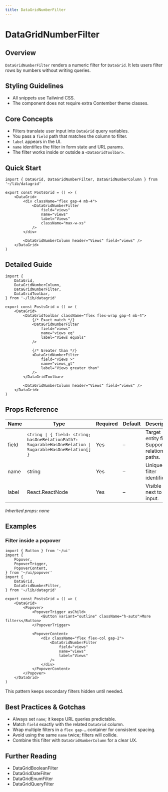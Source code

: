 ```yaml
---
title: DataGridNumberFilter
---
```


<!-- Edited by human: false -->
<!-- Examples count: 2 -->
<!-- Source examples: 1 -->
<!-- Playground examples: 1 -->
<!-- External examples: 0 -->
<!-- Import examples: 5 -->

# DataGridNumberFilter

## Overview
`DataGridNumberFilter` renders a numeric filter for `DataGrid`.
It lets users filter rows by numbers without writing queries.

## Styling Guidelines
* All snippets use Tailwind CSS.
* The component does not require extra Contember theme classes.

## Core Concepts
* Filters translate user input into `DataGrid` query variables.
* You pass a `field` path that matches the column to filter.
* `label` appears in the UI.
* `name` identifies the filter in form state and URL params.
* The filter works inside or outside a `<DataGridToolbar>`.

## Quick Start
```tsx
import { DataGrid, DataGridNumberFilter, DataGridNumberColumn } from '~/lib/datagrid'

export const PostsGrid = () => (
	<DataGrid>
		<div className="flex gap-4 mb-4">
			<DataGridNumberFilter
				field="views"
				name="views"
				label="Views"
				className="max-w-xs"
			/>
		</div>

		<DataGridNumberColumn header="Views" field="views" />
	</DataGrid>
)
```

## Detailed Guide
```tsx
import {
	DataGrid,
	DataGridNumberColumn,
	DataGridNumberFilter,
	DataGridToolbar,
} from '~/lib/datagrid'

export const PostsGrid = () => (
	<DataGrid>
		<DataGridToolbar className="flex flex-wrap gap-4 mb-4">
			{/* Exact match */}
			<DataGridNumberFilter
				field="views"
				name="views_eq"
				label="Views equals"
			/>

			{/* Greater than */}
			<DataGridNumberFilter
				field="views >"
				name="views_gt"
				label="Views greater than"
			/>
		</DataGridToolbar>

		<DataGridNumberColumn header="Views" field="views" />
	</DataGrid>
)
```

## Props Reference
| Name | Type | Required | Default | Description |
| ---- | ---- | -------- | ------- | ----------- |
| field | `string \| { field: string; hasOneRelationPath?: SugarableHasOneRelation \| SugarableHasOneRelation[] }` | Yes | – | Target entity field. Supports relation paths. |
| name | string | Yes | – | Unique filter identifier. |
| label | React.ReactNode | Yes | – | Visible label next to the input. |

_Inherited props: none_

## Examples
### Filter inside a popover
```tsx
import { Button } from '~/ui'
import {
	Popover,
	PopoverTrigger,
	PopoverContent,
} from '~/ui/popover'
import {
	DataGrid,
	DataGridNumberFilter,
} from '~/lib/datagrid'

export const PostsGrid = () => (
	<DataGrid>
		<Popover>
			<PopoverTrigger asChild>
				<Button variant="outline" className="h-auto">More filters</Button>
			</PopoverTrigger>

			<PopoverContent>
				<div className="flex flex-col gap-2">
					<DataGridNumberFilter
						field="views"
						name="views"
						label="Views"
					/>
				</div>
			</PopoverContent>
		</Popover>
	</DataGrid>
)
```
This pattern keeps secondary filters hidden until needed.

## Best Practices & Gotchas
* Always set `name`; it keeps URL queries predictable.
* Match `field` exactly with the related `DataGrid` column.
* Wrap multiple filters in a `flex gap-…` container for consistent spacing.
* Avoid using the same `name` twice; filters will collide.
* Combine this filter with `DataGridNumberColumn` for a clear UX.

## Further Reading
* DataGridBooleanFilter
* DataGridDateFilter
* DataGridEnumFilter
* DataGridQueryFilter

<!-- End of Generated Documentation -->
